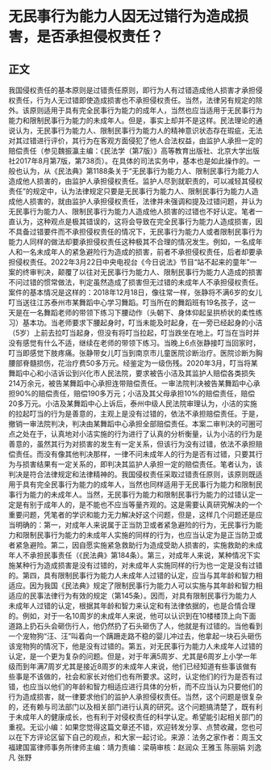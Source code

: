 # 无民事行为能力人因无过错行为造成损害，是否承担侵权责任？
## 正文
我国侵权责任的基本原则是过错责任原则，即行为人有过错造成他人损害才承担侵权责任，行为人无过错即使造成损害也不承担侵权责任。当然，法律另有规定的除外。该原则适用于具有完全民事行为能力的成年人，当然也应当适用于无民事行为能力和限制民事行为能力的未成年人。但是，事实上却并不是这样。民法理论的通说认为，无民事行为能力人、限制民事行为能力人的精神意识状态存在瑕疵，无法对其过错进行评价，其行为在客观方面侵犯了他人合法权益，由监护人承担一定的赔偿责任（参见魏振瀛主编：《民法学（第7版）》高等教育出版社、北京大学出版社2017年8月第7版，第738页）。在具体的司法实务中，基本也是如此操作的。一般也认为，从《民法典》第1188条关于“无民事行为能力人、限制民事行为能力人造成他人损害的，由监护人承担侵权责任。监护人尽到就职责的，可以减轻其侵权责任”的规定中，认为法律规定只要是无民事行为能力人、限制民事行为能力人造成他人损害的，就由监护人承担侵权责任，法律并未强调和提及过错问题，并认为无民事行为能力人、限制民事行为能力人造成他人损害的过错也不好认定。笔者一直认为，这种观点是极其错误的，这将会导致在完全民事行为能力人造成损害，因不具备过错要件而不承担侵权责任的情况下，无民事行为能力人或者限制民事行为能力人同样的做法却要承担侵权责任这种极其不合理的情况发生。例如，一名成年人和一名未成年人的紧急避险行为造成的损害，前者不承担侵权责任，后者却要承担侵权责任。2022年3月22日中央电视台《今日说法》节目“站不起来的童年”一案的终审判决，颠覆了以往对无民事行为能力人、限制民事行为能力人造成的损害不问过错的惯常做法，判定虽然造成了损害但无过错的未成年人不承担侵权责任。案件的基本情况是这样的：2018年12月18日，像往常一样，张静将不满6岁的女儿叮当送往江苏泰州市某舞蹈中心学习舞蹈。叮当所在的舞蹈班有19名孩子，这一天是在一名舞蹈老师的带领下练习下腰动作（头朝下、身体仰起呈拱桥状的柔性练习）基本功。当老师要求下腰起身时，叮当未能及时起身，在一旁已经起身的小洁（5岁）上前去拉叮当起身，但没有将叮当拉起，叮当跌坐在地上。叮当在当时并没有感觉有什么不适，继续在老师的带领下练习。当晚上6点张静接叮当回家时，叮当即感觉下肢疼痛。张静带女儿叮当到南京市儿童医院诊断治疗。医院诊断为胸腰部脊髓损伤，花治疗费50多万元。经鉴定为一级伤残。2020年3月，叮当将某舞蹈中心和小洁诉讼到兴化市人民法院，要求被告小洁及其监护人赔偿各类损失214万余元，被告某舞蹈中心承担连带赔偿责任。一审法院判决被告某舞蹈中心承担90%的赔偿责任，赔偿190多万元；小洁及其父母承担10%的赔偿责任，赔偿20多万元。小洁及某舞蹈中心上诉后，泰州中级人民法院审理认为，小洁的实施的拉起叮当的行为是善意的，主观上是没有过错的，依法不承担赔偿责任。于是，撤销一审法院判决，判决由某舞蹈中心承担全部赔偿责任。本案二审判决的可圈可点之处在于，认真地对小洁实施的行为进行了认真的分析衡量，认为小洁的行为是善意的，虽然其行为对损害的发生有一定关系，但该行为没有过错，依法不承担赔偿责任。而没有像其他判决那样，一律不问未成年人的行为是否有过错，只要其行为与损害结果有一定关系的，即判决其监护人承担一定的赔偿责任。笔者认为，该判决是符合法律规定和法律精神的。我国侵权责任采取过错责任原则，该原则既适用于具有完全民事行为能力的成年人，当然也同样适用于无民事行为能力和限制民事行为能力的未成年人。当然，无民事行为能力和限制民事行为能力的过错认定一定是有别于成年人的，是不能也不应当等量齐观的。这是需要认真研究解决的一个重要问题，凭笔者的学识和能力无力解决好这个问题，但是，这样几个问题还是应当明确的：第一，对成年人来说属于正当防卫或者紧急避险的行为，无民事行为能力和限制民事行为能力的未成年人实施的同样的行为，也应当认定为是正当防卫或者紧急避险。第二，因自愿实施紧急救助行为造成受助人损害的，实施救助的未成年人不承担民事责任（《民法典》第184条）。第三，对成年人来说，某种情况下实施某种行为造成损害是没有过错的，对未成年人实施同样的行为也一定是没有过错的。第四，具有限制民事行为能力人未成年人过错的认定，应当与其年龄和智力相适应。因为我国《民法典》规定了限制民事行为能力人可以实施与其年龄和智力相适应的民事法律行为有效的规定（第145条）。因而，对具有限制民事行为能力人未成年人过错的认定，根据其年龄和智力来认定和有法律依据的，也是合情合理的。例如，对于一名10周岁的未成年人来说，他可以认识到在10楼楼顶上向下面道路上扔石头会砸伤行人，他仍然扔了石头砸伤了人，他就是有过错的。当他看到一个宠物狗“汪、汪”叫着向一个蹒跚走路不稳的婴儿冲过去，他拿起一块石头砸伤该宠物狗的情况下，他是没有过错的。第五，对无民事行为能力人未成年人过错的认定，是一个更为复杂的问题。但是，对于年满5周岁、尤其是6周岁上小学一年级而到年满7周岁尤其是接近8周岁的未成年人来说，他们已经知道有些事该做有些事是不该做的，社会和家长对他们也有所要求。这时，认定他们的行为是否有过错，也应当以他们的年龄和智力相适应进行具体的分析，而不应当认为只要他们的行为造成损害，就一律要求他们的监护人承担侵权责任。当然，这个问题是很复杂的，还有赖与司法部门以及相关部门进行认真的研究。这个问题搞清楚了，既有利于未成年人的健康成长，也有利于对侵权责任的科学认定。希望能引起相关部门的重视。无讼小编：如果您觉得这篇文章还不错，欢迎转发分享、点赞收藏，您也可以在下方评论区留下自己的观点，和大家一起讨论。来源：法务之家作者：周玉文 福建国富律师事务所律师主编：靖力责编：梁萌审核：赵润众 王雅玉 陈丽娟 刘逸凡 张野